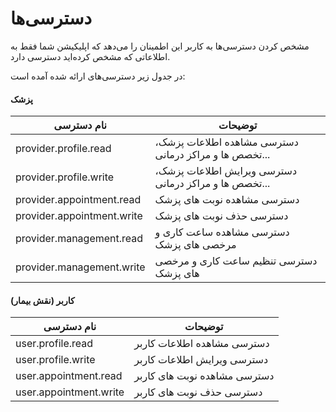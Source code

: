 # دسترسی‌ها

مشخص کردن دسترسی‌ها به کاربر این اطمینان را می‌دهد که اپلیکیشن شما فقط به اطلاعاتی که مشخص کرده‌اید دسترسی دارد.

در جدول زیر دسترسی‌های ارائه شده آمده است:

#### پزشک

| نام دسترسی                    | توضیحات                                                        |
|-------------------------------|----------------------------------------------------------------|
| provider.profile.read         | دسترسی مشاهده اطلاعات پزشک، تخصص ها و مراکز درمانی...          |
| provider.profile.write        | دسترسی ویرایش اطلاعات پزشک، تخصص ها و مراکز درمانی... |
| provider.appointment.read  | دسترسی مشاهده نوبت های پزشک                                    |
| provider.appointment.write | دسترسی حذف نوبت های پزشک                              |
| provider.management.read      | دسترسی مشاهده ساعت کاری و مرخصی های پزشک                       |
| provider.management.write      | دسترسی تنظیم ساعت کاری و مرخصی های پزشک               |

#### کاربر (نقش بیمار)

| نام دسترسی                    | توضیحات                                                        |
|-------------------------------|----------------------------------------------------------------|
| user.profile.read             | دسترسی مشاهده اطلاعات کاربر                                   |
| user.profile.write            | دسترسی ویرایش اطلاعات کاربر                           |
| user.appointment.read         | دسترسی مشاهده نوبت های کاربر                                   |
| user.appointment.write        | دسترسی حذف نوبت های کاربر                                       |